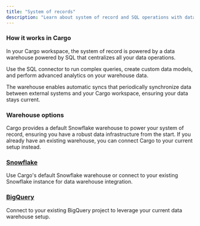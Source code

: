 ```yaml
---
title: "System of records"
description: "Learn about system of record and SQL operations with data warehouses"
---
```


### How it works in Cargo

In your Cargo workspace, the system of record is powered by a data warehouse powered by SQL that centralizes all your data operations.

Use the SQL connector to run complex queries, create custom data models, and perform advanced analytics on your warehouse data.

The warehouse enables automatic syncs that periodically synchronize data between external systems and your Cargo workspace, ensuring your data stays current.

### Warehouse options

Cargo provides a default Snowflake warehouse to power your system of record, ensuring you have a robust data infrastructure from the start. If you already have an existing warehouse, you can connect Cargo to your current setup instead.

### [Snowflake](/reference/data/setup-cargo-snowflake)

Use Cargo's default Snowflake warehouse or connect to your existing Snowflake instance for data warehouse integration.

### [BigQuery](/reference/data/setup-cargo-bigquery)

Connect to your existing BigQuery project to leverage your current data warehouse setup.
